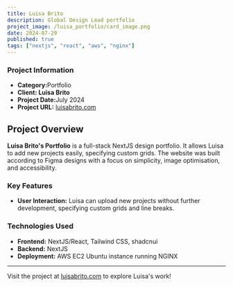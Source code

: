 ```yaml
---
title: Luisa Brito
description: Global Design Lead portfolio
project_image: /luisa_portfolio/card_image.png
date: 2024-07-29
published: true
tags: ["nextjs", "react", "aws", "nginx"]
---
```


<div className="grid grid-cols-1 md:grid-cols-2">
    <div id="phone-outer-container" className="scale-[1.4] md:scale-[1]">
        <div id="image-container">
            <div id="phone-depth"></div>
            <div id="phone">
                <div id="phone-camera-area">
                    <div id="phone-camera"></div>
                </div>
                <div id="phone-screen">
                    <div className="shine"></div>
                </div>
            </div>
        </div>
    </div>
    <div>
        <h3>Project Information</h3>
        <ul>
            <li><strong>Category:</strong>Portfolio</li>
            <li><strong>Client: Luisa Brito</strong></li>
            <li><strong>Project Date:</strong>July 2024</li>
            <li><strong>Project URL:</strong> <a href="https://luisabrito.com">luisabrito.com</a></li>
        </ul>
    </div>
</div>

## Project Overview
**Luisa Brito's Portfolio** is a full-stack NextJS design portfolio. It allows Luisa to add new projects easily, specifying custom grids. The website was built according to Figma designs with a focus on simplicity, image optimisation, and accessibility.

### Key Features
- **User Interaction:** Luisa can upload new projects without further development, specifying custom grids and line breaks.

### Technologies Used
- **Frontend:** NextJS/React, Tailwind CSS, shadcnui
- **Backend:** NextJS
- **Deployment:** AWS EC2 Ubuntu instance running NGINX

---

Visit the project at [luisabrito.com](https://luisabrito.com) to explore Luisa's work!